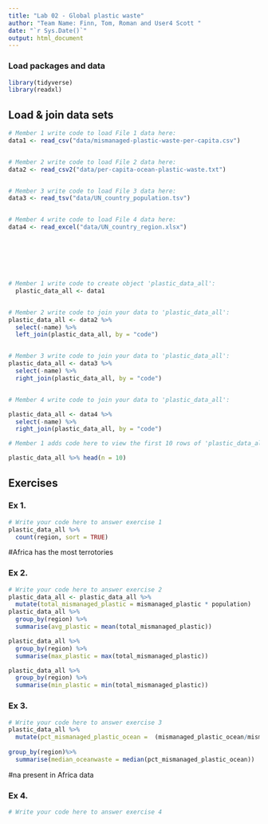 ```yaml
---
title: "Lab 02 - Global plastic waste"
author: "Team Name: Finn, Tom, Roman and User4 Scott "
date: "`r Sys.Date()`"
output: html_document
---
```


### Load packages and data

```r
library(tidyverse)
library(readxl)
```


## Load & join data sets

```r
# Member 1 write code to load File 1 data here:
data1 <- read_csv("data/mismanaged-plastic-waste-per-capita.csv")


# Member 2 write code to load File 2 data here:
data2 <- read_csv2("data/per-capita-ocean-plastic-waste.txt")


# Member 3 write code to load File 3 data here:
data3 <- read_tsv("data/UN_country_population.tsv")


# Member 4 write code to load File 4 data here:
data4 <- read_excel("data/UN_country_region.xlsx")








```



```r
# Member 1 write code to create object 'plastic_data_all':
  plastic_data_all <- data1


# Member 2 write code to join your data to 'plastic_data_all':
plastic_data_all <- data2 %>%
  select(-name) %>%
  left_join(plastic_data_all, by = "code")


# Member 3 write code to join your data to 'plastic_data_all':
plastic_data_all <- data3 %>%
  select(-name) %>%
  right_join(plastic_data_all, by = "code")


# Member 4 write code to join your data to 'plastic_data_all':

plastic_data_all <- data4 %>%
  select(-name) %>%
  right_join(plastic_data_all, by = "code")

```


```r
# Member 1 adds code here to view the first 10 rows of 'plastic_data_all'

plastic_data_all %>% head(n = 10)

```



## Exercises

### Ex 1.

```r
# Write your code here to answer exercise 1
plastic_data_all %>%
  count(region, sort = TRUE)


```
#Africa has the most terrotories


### Ex 2.

```r
# Write your code here to answer exercise 2
plastic_data_all <- plastic_data_all %>% 
  mutate(total_mismanaged_plastic = mismanaged_plastic * population)
plastic_data_all %>%  
  group_by(region) %>%
  summarise(avg_plastic = mean(total_mismanaged_plastic))

plastic_data_all %>%  
  group_by(region) %>%
  summarise(max_plastic = max(total_mismanaged_plastic))

plastic_data_all %>%  
  group_by(region) %>%
  summarise(min_plastic = min(total_mismanaged_plastic))
```


### Ex 3.

```r
# Write your code here to answer exercise 3
plastic_data_all %>%
  mutate(pct_mismanaged_plastic_ocean =  (mismanaged_plastic_ocean/mismanaged_plastic)*100) %>%
   
group_by(region)%>%
  summarise(median_oceanwaste = median(pct_mismanaged_plastic_ocean))


```
#na present in Africa data

### Ex 4.

```r
# Write your code here to answer exercise 4



```
